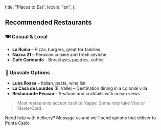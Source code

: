   title: "Places to Eat",
  locale: "en",
};

## Recommended Restaurants

### 🍽 Casual & Local
- **La Ruina** – Pizza, burgers, great for families
- **Nazca 21** – Peruvian cuisine and fresh ceviche
- **Café Coronado** – Breakfasts, pastries, coffee

### 🍷 Upscale Options
- **Luna Rossa** – Italian, pasta, wine list
- **La Casa de Lourdes** (El Valle) – Destination dining in a colonial villa
- **Restaurante Pescao** – Seafood and cocktails with ocean views

> Most restaurants accept cash or Yappy. Some may take Visa or MasterCard.

Need help with delivery? Message us and we’ll send options that deliver to Punta Caelo.

